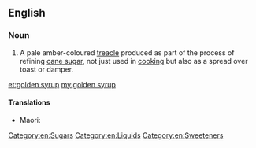 ==English==

===Noun===
{{wikipedia}}
{{en-noun|head=[[golden]] [[syrup]]|-|s}}

# A pale amber-coloured [[treacle]] produced as part of the process of refining [[cane sugar]], not just used in [[cooking]] but also as a spread over toast or damper.

[[Category:en:Sugars]]
[[Category:en:Liquids]]
[[Category:en:Sweeteners]]

[[et:golden syrup]]
[[my:golden syrup]]

====Translations====
{{trans-top|a pale amber coloured liquid produced as part of the refining of sugar}}
* Maori: {{t|mi|mīere}}
{{trans-mid}}
{{trans-bottom}}